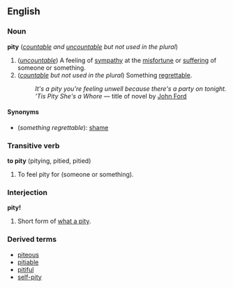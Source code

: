 ==English==
===Noun===
'''pity''' (''[[countable]] and [[uncountable]] but not used in the plural'')

# (''[[uncountable]]'') A feeling of [[sympathy]] at the [[misfortune]] or [[suffering]] of someone or something.
# (''[[countable]] but not used in the plural'') Something [[regrettable]].
#:''It's a pity you're feeling unwell because there's a party on tonight.''
#:'' 'Tis Pity She's a Whore'' &mdash; title of novel by [[w:John Ford|John Ford]]

====Synonyms====
*(''something regrettable''): [[shame]]

===Transitive verb===
'''to pity''' (pitying, pitied, pitied)

#To feel pity for (someone or something).

===Interjection===
'''pity!'''

#Short form of [[what a pity]].

===Derived terms===
*[[piteous]]
*[[pitiable]]
*[[pitiful]]
*[[self-pity]]